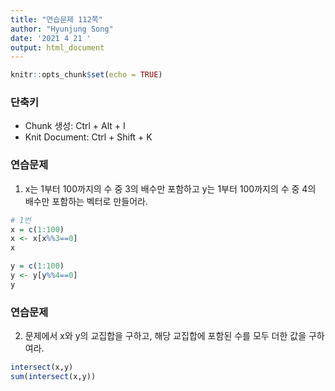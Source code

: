 ```yaml
---
title: "연습문제 112쪽"
author: "Hyunjung Song"
date: '2021 4 21 '
output: html_document
---
```


```r
knitr::opts_chunk$set(echo = TRUE)
```

### 단축키
- Chunk 생성: Ctrl + Alt + I
- Knit Document: Ctrl + Shift + K

### 연습문제
01. x는 1부터 100까지의 수 중 3의 배수만 포함하고 y는 1부터 100까지의 수 중 4의 배수만 포함하는 벡터로 만들어라.

```r
# 1번
x = c(1:100)
x <- x[x%%3==0]
x

y = c(1:100)
y <- y[y%%4==0]
y
```


### 연습문제
02. 문제에서 x와 y의 교집합을 구하고, 해당 교집합에 포함된 수를 모두
더한 값을 구하여라.

```r
intersect(x,y)
sum(intersect(x,y))
```


